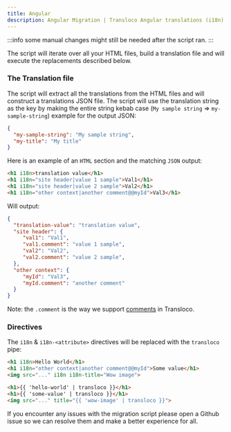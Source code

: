 ```yaml
---
title: Angular
description: Angular Migration | Transloco Angular translations (i18n)
---
```


:::info
some manual changes might still be needed after the script ran.
:::

The script will iterate over all your HTML files, build a  translation file and will execute the replacements described below.

### The Translation file

The script will extract all the translations from the HTML files and will construct a translations JSON file.
The script will use the translation string as the key by making the entire string kebab case (`My sample string` => `my-sample-string`) example for the output JSON:

```json title="en.json"
{
  "my-sample-string": "My sample string",
  "my-title": "My title"
}
```

Here is an example of an `HTML` section and the matching `JSON` output:

```html
<h1 i18n>translation value</h1>
<h1 i18n="site header|value 1 sample">Val1</h1>
<h1 i18n="site header|value 2 sample">Val2</h1>
<h1 i18n="other context|another comment@@myId">Val3</h1>
```

Will output:
```json title="en.json"
{
  "translation-value": "translation value",
  "site header": {
     "val1": "Val1",
     "val1.comment": "value 1 sample",
     "val2": "Val2",
     "val2.comment": "value 2 sample",
  },
  "other context": {
     "myId": "Val3",
     "myId.comment": "another comment"
  }
}
```

Note: the `.comment` is the way we support [comments](../tools/comments) in Transloco.

### Directives

The `i18n` & `i18n-<attribute>` directives will be replaced with the `transloco` pipe:

```html title="before.html"
<h1 i18n>Hello World</h1>
<h1 i18n="other context|another comment@@myId">Some value</h1>
<img src="..." i18n i18n-title="Wow image">
```

```html title="after.html"
<h1>{{ 'hello-world' | transloco }}</h1>
<h1>{{ 'some-value' | transloco }}</h1>
<img src="..." title="{{ 'wow-image' | transloco }}">
```

If you encounter any issues with the migration script please open a Github issue so we can resolve them and make a better experience for all.


